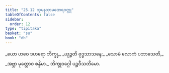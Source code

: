 ```yaml
---
title: "25.12 သုမနသာမဏေရဝတ္ထု"
tableOfContents: false
sidebar:
  order: 12
type: "tipitaka"
basket: "su"
book: "dh"
---
```



<DynamicBreadcrumb />

<Division number="382" book="dh" e="ch" v="18" p="68">

<Paragraph number="409" type="verses" book="dh">
_ယော ဟဝေ ဒဟရော ဘိက္ခု,_  
_ယုဉ္ဇတိ ဗုဒ္ဓသာသနေ;_  
_သောမံ လောကံ ပဘာသေတိ,_  
_အဗ္ဘာ မုတ္တောဝ စန္ဒိမာ._  


</Paragraph>
</Division>

<Paragraph number="410" type="center" book="dh">
ဘိက္ခုဝဂ္ဂေါ ပဉ္စဝီသတိမော.
</Paragraph>